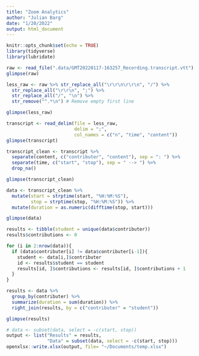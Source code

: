 ```yaml
---
title: "Zoom Analytics"
author: "Julian Barg"
date: "1/20/2022"
output: html_document
---
```


```r
knitr::opts_chunk$set(echo = TRUE)
library(tidyverse)
library(lubridate)
```

```r
raw <- read_file(".data/GMT20220117-163257_Recording.transcript.vtt")
glimpse(raw)
```

```r

less_raw <- raw %>% str_replace_all("\r\r\n\r\r\n", "/") %>%
  str_replace_all("\r\r\n", ";") %>%
  str_replace_all("/", "\n") %>%
  str_remove("^.*\n") # Remove empty first line

glimpse(less_raw)
```

```r
transcript <- read_delim(file = less_raw, 
                         delim = ";",
                         col_names = c("n", "time", "content"))
glimpse(transcript)
```

```r
transcript_clean <- transcript %>%
  separate(content, c("contributer", "content"), sep = ": ") %>%
  separate(time, c("start", "stop"), sep = " --> ") %>%
  drop_na()

glimpse(transcript_clean)
```

```r
data <- transcript_clean %>%
  mutate(start = strptime(start, "%H:%M:%S"),
         stop = strptime(stop, "%H:%M:%S")) %>%
  mutate(duration = as.numeric(difftime(stop, start)))

glimpse(data)
```

```r
results <- tibble(student = unique(data$contributer))
results$contributions <- 0

for (i in 2:nrow(data)){
  if (data$contributer[i] != data$contributer[i-1]){
    student <- data[i,]$contributer
    id <- results$student == student
    results[id, ]$contributions <- results[id, ]$contributions + 1
  }
}

results <- data %>%
  group_by(contributer) %>%
  summarize(duration = sum(duration)) %>%
  right_join(results, by = c("contributer" = "student"))

glimpse(results)
```

```r
# data <- subset(data, select = -c(start, stop))
output <- list("Results" = results, 
               "Data" = subset(data, select = -c(start, stop)))
openxlsx::write.xlsx(output, file= "~/Documents/temp.xlsx")
```
